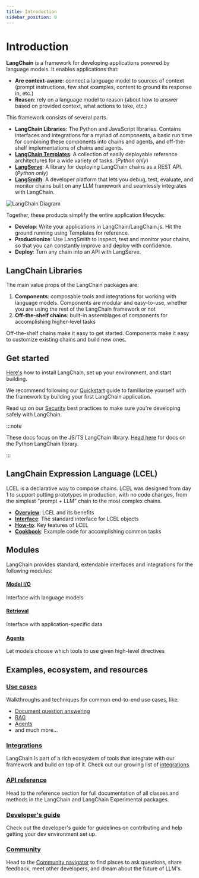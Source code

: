 ```yaml
---
title: Introduction
sidebar_position: 0
---
```


# Introduction

**LangChain** is a framework for developing applications powered by language models. It enables applications that:

- **Are context-aware**: connect a language model to sources of context (prompt instructions, few shot examples, content to ground its response in, etc.)
- **Reason**: rely on a language model to reason (about how to answer based on provided context, what actions to take, etc.)

This framework consists of several parts.

- **LangChain Libraries**: The Python and JavaScript libraries. Contains interfaces and integrations for a myriad of components, a basic run time for combining these components into chains and agents, and off-the-shelf implementations of chains and agents.
- **[LangChain Templates](https://python.langchain.com/docs/templates)**: A collection of easily deployable reference architectures for a wide variety of tasks. (_Python only_)
- **[LangServe](https://python.langchain.com/docs/langserve)**: A library for deploying LangChain chains as a REST API. (_Python only_)
- **[LangSmith](https://smith.langchain.com/)**: A developer platform that lets you debug, test, evaluate, and monitor chains built on any LLM framework and seamlessly integrates with LangChain.

![LangChain Diagram](/svg/langchain_stack.svg)

Together, these products simplify the entire application lifecycle:

- **Develop**: Write your applications in LangChain/LangChain.js. Hit the ground running using Templates for reference.
- **Productionize**: Use LangSmith to inspect, test and monitor your chains, so that you can constantly improve and deploy with confidence.
- **Deploy**: Turn any chain into an API with LangServe.

## LangChain Libraries

The main value props of the LangChain packages are:

1. **Components**: composable tools and integrations for working with language models. Components are modular and easy-to-use, whether you are using the rest of the LangChain framework or not
2. **Off-the-shelf chains**: built-in assemblages of components for accomplishing higher-level tasks

Off-the-shelf chains make it easy to get started. Components make it easy to customize existing chains and build new ones.

## Get started

[Here's](/docs/get_started/installation) how to install LangChain, set up your environment, and start building.

We recommend following our [Quickstart](/docs/get_started/quickstart) guide to familiarize yourself with the framework by building your first LangChain application.

Read up on our [Security](/docs/security) best practices to make sure you're developing safely with LangChain.

:::note

These docs focus on the JS/TS LangChain library. [Head here](https://python.langchain.com) for docs on the Python LangChain library.

:::

## LangChain Expression Language (LCEL)

LCEL is a declarative way to compose chains. LCEL was designed from day 1 to support putting prototypes in production, with no code changes, from the simplest “prompt + LLM” chain to the most complex chains.

- **[Overview](/docs/expression_language/)**: LCEL and its benefits
- **[Interface](/docs/expression_language/interface)**: The standard interface for LCEL objects
- **[How-to](/docs/expression_language/how_to/routing)**: Key features of LCEL
- **[Cookbook](/docs/expression_language/cookbook)**: Example code for accomplishing common tasks

## Modules

LangChain provides standard, extendable interfaces and integrations for the following modules:

#### [Model I/O](/docs/modules/model_io/)

Interface with language models

#### [Retrieval](/docs/modules/data_connection/)

Interface with application-specific data

#### [Agents](/docs/modules/agents/)

Let models choose which tools to use given high-level directives

## Examples, ecosystem, and resources

### [Use cases](/docs/use_cases/)

Walkthroughs and techniques for common end-to-end use cases, like:

- [Document question answering](/docs/use_cases/question_answering/)
- [RAG](/docs/use_cases/question_answering/)
- [Agents](/docs/use_cases/autonomous_agents/)
- and much more...

### [Integrations](/docs/integrations/platforms/)

LangChain is part of a rich ecosystem of tools that integrate with our framework and build on top of it. Check out our growing list of [integrations](/docs/integrations/platforms/).

### [API reference](https://api.js.langchain.com)

Head to the reference section for full documentation of all classes and methods in the LangChain and LangChain Experimental packages.

### [Developer's guide](/docs/contributing)

Check out the developer's guide for guidelines on contributing and help getting your dev environment set up.

### [Community](/docs/community)

Head to the [Community navigator](/docs/community) to find places to ask questions, share feedback, meet other developers, and dream about the future of LLM's.
